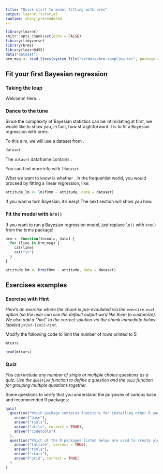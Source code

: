 ```yaml
---
title: "Quick start to model fitting with brms"
output: learnr::tutorial
runtime: shiny_prerendered
---
```


```r
library(learnr)
knitr::opts_chunk$set(echo = FALSE)
library(tidyverse)
library(brms)
library(learnB4SS)
data("dataset")
brm_msg <- read_lines(system.file("extdata/brm-sampling.txt", package = "learnB4SS"))
```


## Fit your first Bayesian regression

### Taking the leap

<!-- TODO: a few sentences about what skills you need and what you already know (like lme4 syntax, etc...) -->

Welcome! Here...

<!-- <a href="#" data-toggle="tooltip" title="Hooray!">Hover over me</a> -->
<!-- <a href="#" data-toggle="popover" data-trigger="hover" title="Popover Header" data-content="Some content inside the popover">Toggle popover</a> -->

### Dance to the tune 

Since the complexity of Bayesian statistics can be intimidating at first, we would like to show you, in fact, how straightforward it is to fit a Bayesian regression with brms.

To this aim, we will use a dataset from .

```r
dataset
```

The `dataset` dataframe contains .

You can find more info with `?dataset`.

What we want to know is whether .
In the frequentist world, you would proceed by fitting a linear regression, like:

```r
attitude_lm <- lm(f0mn ~ attitude, data = dataset)
```

If you wanna turn Bayesian, it's easy!
The next section will show you how.

### Fit the model with `brm()`

If you want to run a Bayesian regression model, just replace `lm()` with `brm()` from the brms package!

```r
brm <- function(formula, data) {
  for (line in brm_msg) {
    cat(line)
    cat("\n")
  }
}
```


```r
attitude_bm <- brm(f0mn ~ attitude, data = dataset)

```



## Exercises examples

### Exercise with Hint

*Here's an exercise where the chunk is pre-evaulated via the `exercise.eval` option (so the user can see the default output we'd like them to customize). We also add a "hint" to the correct solution via the chunk immediate below labeled `print-limit-hint`.*

Modify the following code to limit the number of rows printed to 5:

```r
mtcars
```

```r
head(mtcars)
```

### Quiz

*You can include any number of single or multiple choice questions as a quiz. Use the `question` function to define a question and the `quiz` function for grouping multiple questions together.*

Some questions to verify that you understand the purposes of various base and recommended R packages:

```r
quiz(
  question("Which package contains functions for installing other R packages?",
    answer("base"),
    answer("tools"),
    answer("utils", correct = TRUE),
    answer("codetools")
  ),
  question("Which of the R packages listed below are used to create plots?",
    answer("lattice", correct = TRUE),
    answer("tools"),
    answer("stats"),
    answer("grid", correct = TRUE)
  )
)
```


<!-- <script> -->
<!-- $(document).ready(function(){ -->
<!--   $('[data-toggle="popover"]').popover();  -->
<!-- }); -->
<!-- $(document).ready(function(){ -->
<!--   $('[data-toggle="tooltip"]').tooltip();  -->
<!-- }); -->
<!-- </script> -->
